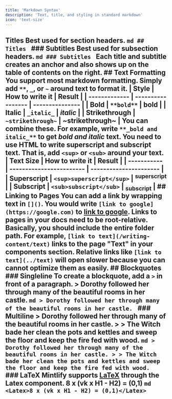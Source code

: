 ```yaml
---
title: 'Markdown Syntax'
description: 'Text, title, and styling in standard markdown'
icon: 'text-size'
---
```

## Titles Best used for section headers. ```md ## Titles ``` ### Subtitles Best used for subsection headers. ```md ### Subtitles ``` <Tip> Each **title** and **subtitle** creates an anchor and also shows up on the table of contents on the right. </Tip> ## Text Formatting You support most markdown formatting. Simply add `**`, `_`, or `~` around text to format it. | Style | How to write it | Result | | ------------- | ----------------- | --------------- | | Bold | `**bold**` | **bold** | | Italic | `_italic_` | _italic_ | | Strikethrough | `~strikethrough~` | ~strikethrough~ | You can combine these. For example, write `**_bold and italic_**` to get **_bold and italic_** text. You need to use HTML to write superscript and subscript text. That is, add `<sup>` or `<sub>` around your text. | Text Size | How to write it | Result | | ----------- | ------------------------ | ---------------------- | | Superscript | `<sup>superscript</sup>` | <sup>superscript</sup> | | Subscript | `<sub>subscript</sub>` | <sub>subscript</sub> | ## Linking to Pages You can add a link by wrapping text in `[]()`. You would write `[link to google](https://google.com)` to [link to google](https://google.com). Links to pages in your docs need to be root-relative. Basically, you should include the entire folder path. For example, `[link to text](/writing-content/text)` links to the page "Text" in your components section. Relative links like `[link to text](../text)` will open slower because you can cannot optimize them as easily. ## Blockquotes ### Singleline To create a blockquote, add a `>` in front of a paragraph. > Dorothy followed her through many of the beautiful rooms in her castle. ```md > Dorothy followed her through many of the beautiful rooms in her castle. ``` ### Multiline > Dorothy followed her through many of the beautiful rooms in her castle. > > The Witch bade her clean the pots and kettles and sweep the floor and keep the fire fed with wood. ```md > Dorothy followed her through many of the beautiful rooms in her castle. > > The Witch bade her clean the pots and kettles and sweep the floor and keep the fire fed with wood. ``` ### LaTeX Mintlify supports [LaTeX](https://www.latex-project.org) through the Latex component. <Latex>8 x (vk x H1 - H2) = (0,1)</Latex> ```md <Latex>8 x (vk x H1 - H2) = (0,1)</Latex> ```